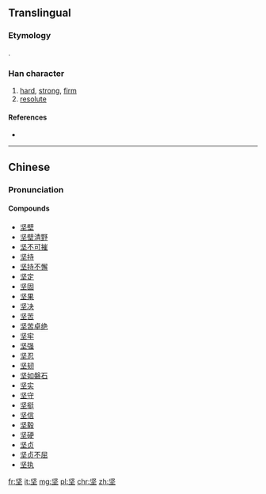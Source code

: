 {{also|堅}}
==Translingual==
{{zh-hanzi-box|坚|[[堅]]}}
===Etymology===
{{Han simp|堅|f=臤}}.

===Han character===
{{Han char|rn=32|rad=土|as=04|sn=7|four=|canj=中水土 (LEG)}}

# [[hard]], [[strong]], [[firm]]
# [[resolute]]

====References====
* {{Han ref|kx=0226.101|dkj=04963|dj=0461.180|hdz=10422.140|uh=575A|ud=22362}}

----

==Chinese==
{{zh-hanzi-box|坚|[[堅]]}}

===Pronunciation===
{{zh-pron
|m=jiān
|c=gin1
|h=pfs=kiên
|mn=kian
|mc=y
|oc=y
|ma=
|cat=a
}}

====Compounds====
* [[坚壁]]
* [[坚壁清野]]
* [[坚不可摧]]
* [[坚持]]
* [[坚持不懈]]
* [[坚定]]
* [[坚固]]
* [[坚果]]
* [[坚决]]
* [[坚苦]]
* [[坚苦卓绝]]
* [[坚牢]]
* [[坚强]]
* [[坚忍]]
* [[坚韧]]
* [[坚如磐石]]
* [[坚实]]
* [[坚守]]
* [[坚挺]]
* [[坚信]]
* [[坚毅]]
* [[坚硬]]
* [[坚贞]]
* [[坚贞不屈]]
* [[坚执]]

[[fr:坚]]
[[it:坚]]
[[mg:坚]]
[[pl:坚]]
[[chr:坚]]
[[zh:坚]]